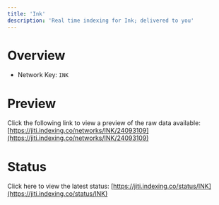 ```yaml
---
title: 'Ink'
description: 'Real time indexing for Ink; delivered to you'
---
```


# Overview
- Network Key: `INK`

# Preview
Click the following link to view a preview of the raw data available: [https://jiti.indexing.co/networks/INK/24093109](https://jiti.indexing.co/networks/INK/24093109)

# Status
Click here to view the latest status: [https://jiti.indexing.co/status/INK](https://jiti.indexing.co/status/INK)
